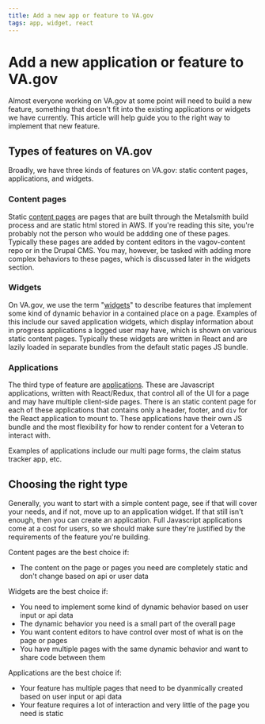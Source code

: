 ```yaml
---
title: Add a new app or feature to VA.gov
tags: app, widget, react
---
```


# Add a new application or feature to VA.gov

Almost everyone working on VA.gov at some point will need to build a new feature, something that doesn't fit into the existing applications or widgets we have currently. This article will help guide you to the right way to implement that new feature.

## Types of features on VA.gov

Broadly, we have three kinds of features on VA.gov: static content pages, applications, and widgets.

### Content pages

Static [content pages](/getting-started/common-tasks/new-page) are pages that are built through the Metalsmith build process and are static html stored in AWS. If you're reading this site, you're probably not the person who would be addding one of these pages. Typically these pages are added by content editors in the vagov-content repo or in the Drupal CMS. You may, however, be tasked with adding more complex behaviors to these pages, which is discussed later in the widgets section.

### Widgets

On VA.gov, we use the term "[widgets](/getting-started/common-tasks/new-widget)" to describe features that implement some kind of dynamic behavior in a contained place on a page. Examples of this include our saved application widgets, which display information about in progress applications a logged user may have, which is shown on various static content pages. Typically these widgets are written in React and are lazily loaded in separate bundles from the default static pages JS bundle.

### Applications

The third type of feature are [applications](/getting-started/common-tasks/new-application). These are Javascript applications, written with React/Redux, that control all of the UI for a page and may have multiple client-side pages. There is an static content page for each of these applications that contains only a header, footer, and `div` for the React application to mount to. These applications have their own JS bundle and the most flexibility for how to render content for a Veteran to interact with.

Examples of applications include our multi page forms, the claim status tracker app, etc.

## Choosing the right type

Generally, you want to start with a simple content page, see if that will cover your needs, and if not, move up to an application widget. If that still isn't enough, then you can create an application. Full Javascript applications come at a cost for users, so we should make sure they're justified by the requirements of the feature you're building.

Content pages are the best choice if:

- The content on the page or pages you need are completely static and don't change based on api or user data

Widgets are the best choice if:

- You need to implement some kind of dynamic behavior based on user input or api data
- The dynamic behavior you need is a small part of the overall page
- You want content editors to have control over most of what is on the page or pages
- You have multiple pages with the same dynamic behavior and want to share code between them

Applications are the best choice if:

- Your feature has multiple pages that need to be dyanmically created based on user input or api data
- Your feature requires a lot of interaction and very little of the page you need is static



